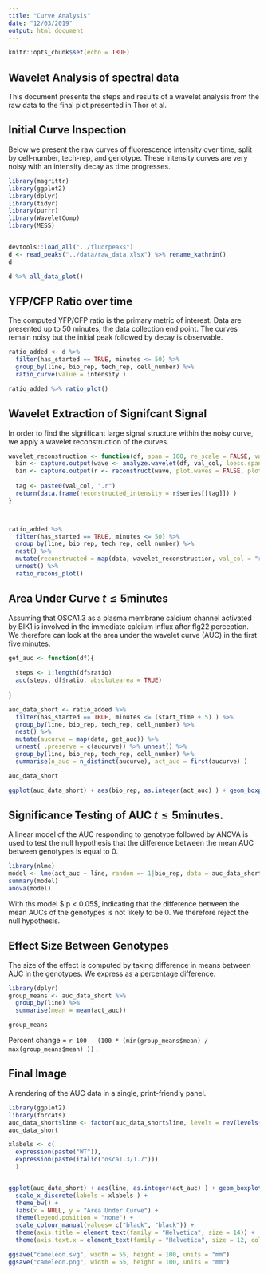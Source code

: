 ```yaml
---
title: "Curve Analysis"
date: "12/03/2019"
output: html_document
---
```


```r
knitr::opts_chunk$set(echo = TRUE)
```

## Wavelet Analysis of spectral data 

This document presents the steps and results of a wavelet analysis from the raw data to the final plot presented in Thor et al.

## Initial Curve Inspection

Below we present the raw curves of fluorescence intensity over time, split by cell-number, tech-rep, and genotype. These intensity curves are very noisy with an intensity decay as time progresses. 

```r

library(magrittr)
library(ggplot2)
library(dplyr)
library(tidyr)
library(purrr)
library(WaveletComp)
library(MESS)


devtools::load_all("../fluorpeaks")
d <- read_peaks("../data/raw_data.xlsx") %>% rename_kathrin()
d

d %>% all_data_plot()

```

## YFP/CFP Ratio over time

The computed YFP/CFP ratio is the primary metric of interest. Data are presented up to 50 minutes, the data collection end point. The curves remain noisy but the initial peak followed by decay is observable.

```r

ratio_added <- d %>% 
  filter(has_started == TRUE, minutes <= 50) %>%
  group_by(line, bio_rep, tech_rep, cell_number) %>% 
  ratio_curve(value = intensity )  

ratio_added %>% ratio_plot()

```

## Wavelet Extraction of Signifcant Signal

In order to find the significant large signal structure within the noisy curve, we apply a wavelet reconstruction of the curves. 

```r

wavelet_reconstruction <- function(df, span = 100, re_scale = FALSE, val_col = "intensity"){
  bin <- capture.output(wave <- analyze.wavelet(df, val_col, loess.span = span, verbose = FALSE) )
  bin <- capture.output(r <- reconstruct(wave, plot.waves = FALSE, plot.rec = FALSE, rescale = re_scale) )
  
  tag <- paste0(val_col, ".r")
  return(data.frame(reconstructed_intensity = r$series[[tag]]) )
}



ratio_added %>% 
  filter(has_started == TRUE, minutes <= 50) %>%
  group_by(line, bio_rep, tech_rep, cell_number) %>%
  nest() %>%
  mutate(reconstructed = map(data, wavelet_reconstruction, val_col = "ratio" ) ) %>%
  unnest() %>%
  ratio_recons_plot()

```

## Area Under Curve $t \leq 5 \textrm{minutes}$

Assuming that OSCA1.3 as a plasma membrane calcium channel activated by BIK1 is involved in the immediate calcium influx after flg22 perception. We therefore can look at the area under the wavelet curve (AUC) in the first five minutes. 

```r
get_auc <- function(df){
  
  steps <- 1:length(df$ratio)
  auc(steps, df$ratio, absolutearea = TRUE)
  
}

auc_data_short <- ratio_added %>% 
  filter(has_started == TRUE, minutes <= (start_time + 5) ) %>%
  group_by(line, bio_rep, tech_rep, cell_number) %>%
  nest() %>%
  mutate(aucurve = map(data, get_auc)) %>%
  unnest( .preserve = c(aucurve)) %>% unnest() %>% 
  group_by(line, bio_rep, tech_rep, cell_number) %>%
  summarise(n_auc = n_distinct(aucurve), act_auc = first(aucurve) )

auc_data_short

ggplot(auc_data_short) + aes(bio_rep, as.integer(act_auc) ) + geom_boxplot(aes(colour = line), notch = TRUE) + geom_jitter(aes(colour = line), position = position_dodge(width = 0.5)) 

```

## Significance Testing of AUC $t \leq 5 \textrm{minutes}$.

A linear model of the AUC responding to genotype followed by ANOVA is used to test the null hypothesis that the difference between the mean AUC between genotypes is equal to 0.

```r
library(nlme)
model <- lme(act_auc ~ line, random =~ 1|bio_rep, data = auc_data_short)
summary(model)
anova(model)
```

With ths model $ p < 0.05$, indicating that the difference between the mean AUCs of the genotypes is not likely to be 0. We therefore reject the null hypothesis.

## Effect Size Between Genotypes

The size of the effect is computed by taking difference in means between AUC in the genotypes. We express as a percentage difference.

```r
library(dplyr)
group_means <- auc_data_short %>% 
  group_by(line) %>%
  summarise(mean = mean(act_auc))

group_means
```

Percent change = `r 100 - (100 * (min(group_means$mean) / max(group_means$mean) )) ` .

## Final Image

A rendering of the AUC data in a single, print-friendly panel.

```r
library(ggplot2)
library(forcats)
auc_data_short$line <- factor(auc_data_short$line, levels = rev(levels(as.factor(auc_data_short$line))))
auc_data_short

xlabels <- c(
  expression(paste("WT")), 
  expression(paste(italic("osca1.3/1.7")))
  )


ggplot(auc_data_short) + aes(line, as.integer(act_auc) ) + geom_boxplot(aes(colour = line), notch = TRUE) + geom_jitter(aes(colour = line, shape = bio_rep), position = position_dodge(width = 0.5))  +
  scale_x_discrete(labels = xlabels ) +
  theme_bw() + 
  labs(x = NULL, y = "Area Under Curve") + 
  theme(legend.position = "none") + 
  scale_colour_manual(values= c("black", "black")) + 
  theme(axis.title = element_text(family = "Helvetica", size = 14)) + 
  theme(axis.text.x = element_text(family = "Helvetica", size = 12, colour = "black"))

ggsave("cameleon.svg", width = 55, height = 100, units = "mm")
ggsave("cameleon.png", width = 55, height = 100, units = "mm")
```
